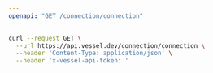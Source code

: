 ```yaml
---
openapi: "GET /connection/connection"
---
```


<RequestExample>

```bash Request
curl --request GET \
  --url https://api.vessel.dev/connection/connection \
  --header 'Content-Type: application/json' \
  --header 'x-vessel-api-token: '
```

</RequestExample>
